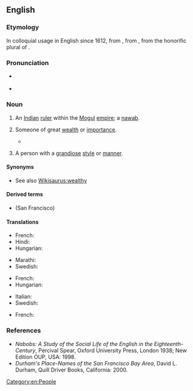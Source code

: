 {{also|nábob}}
==English==

===Etymology===
In colloquial usage in English since 1612, from {{der|en|ur|نواب}}, from {{der|en|fa}}, from the honorific plural of {{etyl|ar|en}} {{m|ar|نَائِب||deputy}}.

===Pronunciation===
* {{a|GenAm}} {{IPA|/ˈneɪbɑb/|lang=en}}
* {{a|RP}} {{IPA|/ˈneɪbɒb/|lang=en}}

===Noun===
{{en-noun}}

# An [[Indian]] [[ruler]] within the [[Mogul]] [[empire]]; a [[nawab]].
# {{lb|en|by extension}} Someone of great [[wealth]] or [[importance]].
#* {{quote-magazine|date=2013-06-22|volume=407|issue=8841|page=70|magazine={{w|The Economist}}
|title=[http://www.economist.com/news/finance-and-economics/21579879-buy-out-firm-really-does-focus-operational-improvements-engineers Engineers of a different kind]
|passage=Private-equity '''nabobs''' bristle at being dubbed mere financiers. Piling debt onto companies’ balance-sheets is only a small part of what leveraged buy-outs are about, they insist. Improving the workings of the businesses they take over is just as core to their calling, if not more so. Much of their pleading is public-relations bluster.}}
# {{lb|en|by extension}} A person with a [[grandiose]] [[style]] or [[manner]].

====Synonyms====
* See also [[Wikisaurus:wealthy]]

====Derived terms====
* {{l|en|Nob Hill}} (San Francisco)

====Translations====
{{trans-top|an Indian ruler}}
* French: {{t+|fr|nabab|m}}
* Hindi: {{t+|hi|नवाब|sc=Deva}}
* Hungarian: {{t+|hu|nábob}}
{{trans-mid}}
* Marathi: {{t|mr|नवाब|m|tr=navāba|sc=Deva}}
* Swedish: {{t+|sv|nabob}}
{{trans-bottom}}

{{trans-top|someone of great wealth}}
* French: {{t+|fr|nabab|m}}
* Hungarian: {{t+|hu|nábob}}
{{trans-mid}}
* Italian: {{t+|it|nababbo}}
* Swedish: {{t+|sv|nabob}}
{{trans-bottom}}

{{trans-top|someone with grandiose style or manner}}
* French: {{t+|fr|nabab|m}}
{{trans-mid}}
{{trans-bottom}}

===References===
* ''Nabobs: A Study of the Social Life of the English in the Eighteenth-Century'', Percival Spear, Oxford University Press, London 1938; New Edition OUP, USA: 1998.
* ''Durham's Place-Names of the San Francisco Bay Area'', David L. Durham, Quill Driver Books, California: 2000.

[[Category:en:People]]